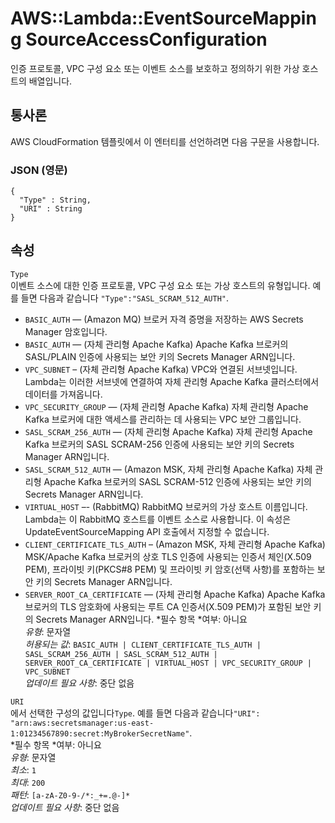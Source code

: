 # AWS::Lambda::EventSourceMapping SourceAccessConfiguration

인증 프로토콜, VPC 구성 요소 또는 이벤트 소스를 보호하고 정의하기 위한 가상 호스트의 배열입니다.

## 통사론

AWS CloudFormation 템플릿에서 이 엔터티를 선언하려면 다음 구문을 사용합니다.

### JSON (영문)

```
{
  "Type" : String,
  "URI" : String
}
```

## 속성

`Type`  
이벤트 소스에 대한 인증 프로토콜, VPC 구성 요소 또는 가상 호스트의 유형입니다. 예를 들면 다음과 같습니다 `"Type":"SASL_SCRAM_512_AUTH"`.

- `BASIC_AUTH` — (Amazon MQ) 브로커 자격 증명을 저장하는 AWS Secrets Manager 암호입니다.
- `BASIC_AUTH` — (자체 관리형 Apache Kafka) Apache Kafka 브로커의 SASL/PLAIN 인증에 사용되는 보안 키의 Secrets Manager ARN입니다.
- `VPC_SUBNET` – (자체 관리형 Apache Kafka) VPC와 연결된 서브넷입니다. Lambda는 이러한 서브넷에 연결하여 자체 관리형 Apache Kafka 클러스터에서 데이터를 가져옵니다.
- `VPC_SECURITY_GROUP` — (자체 관리형 Apache Kafka) 자체 관리형 Apache Kafka 브로커에 대한 액세스를 관리하는 데 사용되는 VPC 보안 그룹입니다.
- `SASL_SCRAM_256_AUTH` — (자체 관리형 Apache Kafka) 자체 관리형 Apache Kafka 브로커의 SASL SCRAM-256 인증에 사용되는 보안 키의 Secrets Manager ARN입니다.
- `SASL_SCRAM_512_AUTH` — (Amazon MSK, 자체 관리형 Apache Kafka) 자체 관리형 Apache Kafka 브로커의 SASL SCRAM-512 인증에 사용되는 보안 키의 Secrets Manager ARN입니다.
- `VIRTUAL_HOST` –- (RabbitMQ) RabbitMQ 브로커의 가상 호스트 이름입니다. Lambda는 이 RabbitMQ 호스트를 이벤트 소스로 사용합니다. 이 속성은 UpdateEventSourceMapping API 호출에서 지정할 수 없습니다.
- `CLIENT_CERTIFICATE_TLS_AUTH` – (Amazon MSK, 자체 관리형 Apache Kafka) MSK/Apache Kafka 브로커의 상호 TLS 인증에 사용되는 인증서 체인(X.509 PEM), 프라이빗 키(PKCS#8 PEM) 및 프라이빗 키 암호(선택 사항)를 포함하는 보안 키의 Secrets Manager ARN입니다.
- `SERVER_ROOT_CA_CERTIFICATE` — (자체 관리형 Apache Kafka) Apache Kafka 브로커의 TLS 암호화에 사용되는 루트 CA 인증서(X.509 PEM)가 포함된 보안 키의 Secrets Manager ARN입니다.
  *필수 항목 *여부: 아니요  
  _유형_: 문자열  
  _허용되는 값_: `BASIC_AUTH | CLIENT_CERTIFICATE_TLS_AUTH | SASL_SCRAM_256_AUTH | SASL_SCRAM_512_AUTH | SERVER_ROOT_CA_CERTIFICATE | VIRTUAL_HOST | VPC_SECURITY_GROUP | VPC_SUBNET`  
  _업데이트 필요 사항_: 중단 없음

`URI`  
에서 선택한 구성의 값입니다`Type`. 예를 들면 다음과 같습니다`"URI": "arn:aws:secretsmanager:us-east-1:01234567890:secret:MyBrokerSecretName"`.  
*필수 항목 *여부: 아니요  
_유형_: 문자열  
_최소_: `1`  
_최대_: `200`  
_패턴_: `[a-zA-Z0-9-/*:_+=.@-]*`  
_업데이트 필요 사항_: 중단 없음
